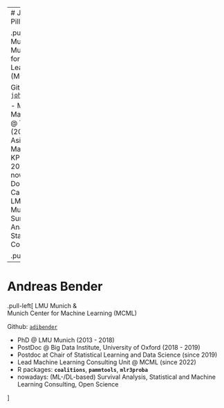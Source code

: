 
---
# Johannes Piller

.pull-left[
  LMU Munich & <br>
  Munich Center for Machine Learning (MCML)

  Github: [`johannespiller`](https://github.com/johannespiller)

  - M.Sc Mathematics @ TU Munich (2020)
  - Asistant Manager @ KPMG (2020-2023)
  - nowadays: Doctoral Candidate @ LMU Munich, Multi-State Survival Analysis,
    Statistical Consulting
]

.pull-right[
![](figures/jp.jpg)
]




---
# Andreas Bender

.pull-left[
  LMU Munich & <br>
  Munich Center for Machine Learning (MCML)

  Github: [`adibender`](https://github.com/adibender)

  - PhD @ LMU Munich (2013 - 2018)
  - PostDoc @ Big Data Institute, University of Oxford (2018 - 2019)
  - Postdoc at Chair of Statistical Learning and Data Science (since 2019)
  - Lead Machine Learning Consulting Unit @ MCML (since 2022)
  - R packages: **`coalitions`**, **`pammtools`**, **`mlr3proba`**
  - nowadays: (ML-/DL-based) Survival Analysis, Statistical and Machine Learning Consulting, Open Science

]
